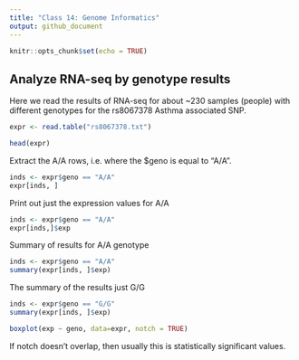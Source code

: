 ```yaml
---
title: "Class 14: Genome Informatics"
output: github_document
---
```


```r
knitr::opts_chunk$set(echo = TRUE)
```

## Analyze RNA-seq by genotype results

Here we read the results of RNA-seq for about ~230 samples (people) with different genotypes for the rs8067378 Asthma associated SNP.


```r
expr <- read.table("rs8067378.txt")
```


```r
head(expr)
```


Extract the A/A rows, i.e. where the $geno is equal to "A/A".

```r
inds <- expr$geno == "A/A"
expr[inds, ]
```


Print out just the expression values for A/A

```r
inds <- expr$geno == "A/A"
expr[inds,]$exp
```

Summary of results for A/A genotype

```r
inds <- expr$geno == "A/A"
summary(expr[inds, ]$exp)
```

The summary of the results just G/G

```r
inds <- expr$geno == "G/G"
summary(expr[inds, ]$exp)
```


```r
boxplot(exp ~ geno, data=expr, notch = TRUE)
```

If notch doesn't overlap, then usually this is statistically significant values.


